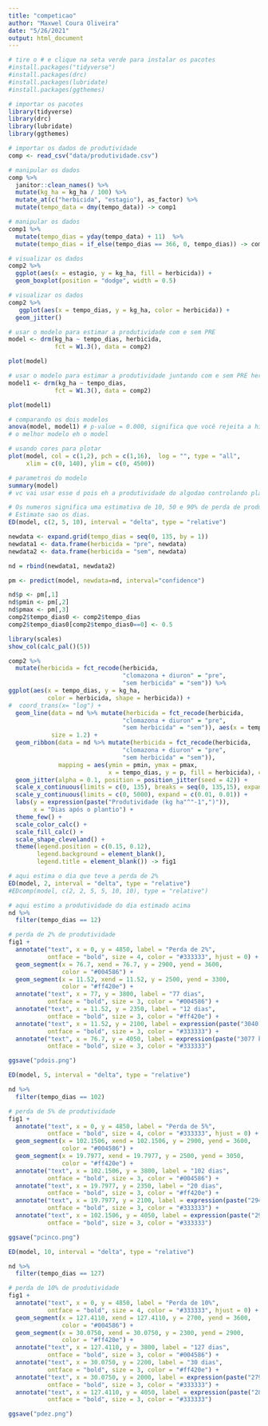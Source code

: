 ```yaml
---
title: "competicao"
author: "Maxwel Coura Oliveira"
date: "5/26/2021"
output: html_document
---
```


```r
# tire o # e clique na seta verde para instalar os pacotes
#install.packages("tidyverse")
#install.packages(drc)
#install.packages(lubridate)
#install.packages(ggthemes)
```


```r
# importar os pacotes
library(tidyverse)
library(drc)
library(lubridate)
library(ggthemes)
```


```r
# importar os dados de produtividade
comp <- read_csv("data/produtividade.csv")
```

```r
# manipular os dados
comp %>% 
  janitor::clean_names() %>% 
  mutate(kg_ha = kg_ha / 100) %>% 
  mutate_at(c("herbicida", "estagio"), as_factor) %>%
  mutate(tempo_data = dmy(tempo_data)) -> comp1
```

```r
# manipular os dados
comp1 %>% 
  mutate(tempo_dias = yday(tempo_data) + 11)  %>% 
  mutate(tempo_dias = if_else(tempo_dias == 366, 0, tempo_dias)) -> comp2
```

```r
# visualizar os dados
comp2 %>% 
  ggplot(aes(x = estagio, y = kg_ha, fill = herbicida)) +
  geom_boxplot(position = "dodge", width = 0.5)
```


```r
# visualizar os dados
comp2 %>% 
   ggplot(aes(x = tempo_dias, y = kg_ha, color = herbicida)) +
  geom_jitter()
```



```r
# usar o modelo para estimar a produtividade com e sem PRE
model <- drm(kg_ha ~ tempo_dias, herbicida, 
             fct = W1.3(), data = comp2)

plot(model)
```


```r
# usar o modelo para estimar a produtividade juntando com e sem PRE herbicida
model1 <- drm(kg_ha ~ tempo_dias, 
             fct = W1.3(), data = comp2)

plot(model1)
```


```r
# comparando os dois modelos
anova(model, model1) # p-value = 0.000, significa que você rejeita a hipotese nula (os 2 modelos nao sao iguais). Nesse caso vc tem que usar o modelo que tem PRE e sem PRE separado
# o melhor modelo eh o model
```



```r
# usando cores para plotar
plot(model, col = c(1,2), pch = c(1,16),  log = "", type = "all", 
     xlim = c(0, 140), ylim = c(0, 4500))
```

```r
# parametros do modelo
summary(model)
# vc vai usar esse d pois eh a produtividade do algodao controlando plantas daninhas desde o plantio
```


```r
# Os numeros significa uma estimativa de 10, 50 e 90% de perda de produtividade de cada (pre e sem)
# Estimate sao os dias.
ED(model, c(2, 5, 10), interval = "delta", type = "relative")
```



```r
newdata <- expand.grid(tempo_dias = seq(0, 135, by = 1))
newdata1 <- data.frame(herbicida = "pre", newdata)
newdata2 <- data.frame(herbicida = "sem", newdata)

nd = rbind(newdata1, newdata2)

pm <- predict(model, newdata=nd, interval="confidence")

nd$p <- pm[,1] 
nd$pmin <- pm[,2] 
nd$pmax <- pm[,3] 
comp2$tempo_dias0 <- comp2$tempo_dias
comp2$tempo_dias0[comp2$tempo_dias0==0] <- 0.5
```

```r
library(scales)
show_col(calc_pal()(5))
```

```r
comp2 %>% 
  mutate(herbicida = fct_recode(herbicida, 
                                "clomazona + diuron" = "pre",
                                "sem herbicida" = "sem")) %>% 
ggplot(aes(x = tempo_dias, y = kg_ha, 
           color = herbicida, shape = herbicida)) + 
#  coord_trans(x= "log") +
  geom_line(data = nd %>% mutate(herbicida = fct_recode(herbicida, 
                                "clomazona + diuron" = "pre",
                                "sem herbicida" = "sem")), aes(x = tempo_dias, y = p, color = herbicida, shape = herbicida), 
            size = 1.2) +
  geom_ribbon(data = nd %>% mutate(herbicida = fct_recode(herbicida, 
                                "clomazona + diuron" = "pre",
                                "sem herbicida" = "sem")), 
              mapping = aes(ymin = pmin, ymax = pmax,
                            x = tempo_dias, y = p, fill = herbicida), color = NA, alpha = 0.1) +
  geom_jitter(alpha = 0.1, position = position_jitter(seed = 42)) +
  scale_x_continuous(limits = c(0, 135), breaks = seq(0, 135,15), expand = c(0.01, 0.01)) +
  scale_y_continuous(limits = c(0, 5000), expand = c(0.01, 0.01)) +
  labs(y = expression(paste("Produtividade (kg ha"^"-1",")")), 
       x = "Dias após o plantio") +
  theme_few() +
  scale_color_calc() +
  scale_fill_calc() +
  scale_shape_cleveland() +
  theme(legend.position = c(0.15, 0.12),
        legend.background = element_blank(),
        legend.title = element_blank()) -> fig1
```


```r
# aqui estima o dia que teve a perda de 2%
ED(model, 2, interval = "delta", type = "relative")
#EDcomp(model, c(2, 2, 5, 5, 10, 10), type = "relative")
```
```r
# aqui estimo a produtividade do dia estimado acima
nd %>% 
  filter(tempo_dias == 12)
```


```r
# perda de 2% de produtividade
fig1 +
  annotate("text", x = 0, y = 4850, label = "Perda de 2%", 
           ontface = "bold", size = 4, color = "#333333", hjust = 0) +
  geom_segment(x = 76.7, xend = 76.7, y = 2900, yend = 3600,
               color = "#004586") +
  geom_segment(x = 11.52, xend = 11.52, y = 2500, yend = 3300,
               color = "#ff420e") +
  annotate("text", x = 77, y = 3800, label = "77 dias", 
           ontface = "bold", size = 3, color = "#004586") +
  annotate("text", x = 11.52, y = 2350, label = "12 dias", 
           ontface = "bold", size = 3, color = "#ff420e") +
  annotate("text", x = 11.52, y = 2100, label = expression(paste("3040 kg ha"^"-1",)), 
           ontface = "bold", size = 3, color = "#333333") +
  annotate("text", x = 76.7, y = 4050, label = expression(paste("3077 kg ha"^"-1",)), 
           ontface = "bold", size = 3, color = "#333333") 

ggsave("pdois.png")
```




```r
ED(model, 5, interval = "delta", type = "relative")
```

```r
nd %>% 
  filter(tempo_dias == 102)
```



```r
# perda de 5% de produtividade
fig1 +
  annotate("text", x = 0, y = 4850, label = "Perda de 5%", 
           ontface = "bold", size = 4, color = "#333333", hjust = 0) +
  geom_segment(x = 102.1506, xend = 102.1506, y = 2900, yend = 3600,
               color = "#004586") +
  geom_segment(x = 19.7977, xend = 19.7977, y = 2500, yend = 3050,
               color = "#ff420e") +
  annotate("text", x = 102.1506, y = 3800, label = "102 dias", 
           ontface = "bold", size = 3, color = "#004586") +
  annotate("text", x = 19.7977, y = 2350, label = "20 dias", 
           ontface = "bold", size = 3, color = "#ff420e") +
  annotate("text", x = 19.7977, y = 2100, label = expression(paste("2949 kg ha"^"-1",)), 
           ontface = "bold", size = 3, color = "#333333") +
  annotate("text", x = 102.1506, y = 4050, label = expression(paste("2984 kg ha"^"-1",)), 
           ontface = "bold", size = 3, color = "#333333") 

ggsave("pcinco.png")
```



```r
ED(model, 10, interval = "delta", type = "relative")
```



```r
nd %>% 
  filter(tempo_dias == 127)
```

```r
# perda de 10% de produtividade
fig1 +
  annotate("text", x = 0, y = 4850, label = "Perda de 10%", 
           ontface = "bold", size = 4, color = "#333333", hjust = 0) +
  geom_segment(x = 127.4110, xend = 127.4110, y = 2700, yend = 3600,
               color = "#004586") +
  geom_segment(x = 30.0750, xend = 30.0750, y = 2300, yend = 2900,
               color = "#ff420e") +
  annotate("text", x = 127.4110, y = 3800, label = "127 dias", 
           ontface = "bold", size = 3, color = "#004586") +
  annotate("text", x = 30.0750, y = 2200, label = "30 dias", 
           ontface = "bold", size = 3, color = "#ff420e") +
  annotate("text", x = 30.0750, y = 2000, label = expression(paste("2797 kg ha"^"-1",)), 
           ontface = "bold", size = 3, color = "#333333") +
  annotate("text", x = 127.4110, y = 4050, label = expression(paste("2830 kg ha"^"-1",)), 
           ontface = "bold", size = 3, color = "#333333") 

ggsave("pdez.png")
```








